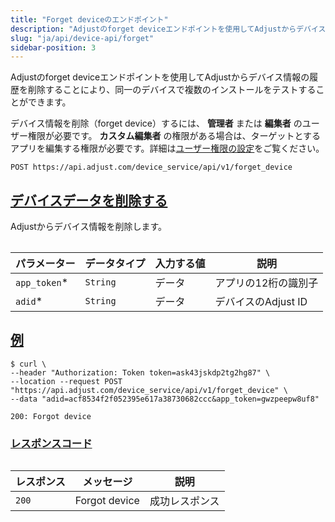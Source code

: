 ```yaml
---
title: "Forget deviceのエンドポイント"
description: "Adjustのforget deviceエンドポイントを使用してAdjustからデバイス情報の履歴を削除することにより、同一のデバイスで複数のインストールをテストすることができます。"
slug: "ja/api/device-api/forget"
sidebar-position: 3
---
```


Adjustのforget deviceエンドポイントを使用してAdjustからデバイス情報の履歴を削除することにより、同一のデバイスで複数のインストールをテストすることができます。

<Callout type="seealso" title="事前準備">

デバイス情報を削除（forget device）するには、 **管理者** または **編集者** のユーザー権限が必要です。 **カスタム編集者** の権限がある場合は、ターゲットとするアプリを編集する権限が必要です。詳細は[ユーザー権限の設定](https://help.adjust.com/ja/article/users)をご覧ください。

</Callout>
<CodeBlock title="エンドポイント" highlight="/forget_device">

```http
POST https://api.adjust.com/device_service/api/v1/forget_device
```

</CodeBlock>

## [デバイスデータを削除する](forget-a-device)

Adjustからデバイス情報を削除します。

<Table>

| パラメーター  | データタイプ | 入力する値 | 説明                 |
| ------------- | ------------ | ---------- | -------------------- |
| `app_token`\* | `String`     | データ     | アプリの12桁の識別子 |
| `adid`\*      | `String`     | データ     | デバイスのAdjust ID  |

</Table>

## [例](example)

<CodeBlock title="cURL" highlight="gwzpeepw8uf8, acf8534f2f052395e617a38730682ccc">

```console
$ curl \
--header "Authorization: Token token=ask43jskdp2tg2hg87" \
--location --request POST "https://api.adjust.com/device_service/api/v1/forget_device" \
--data "adid=acf8534f2f052395e617a38730682ccc&app_token=gwzpeepw8uf8"
```

</CodeBlock>
<CodeBlock title="成功レスポンス">

```http
200: Forgot device
```

</CodeBlock>

### [レスポンスコード](response-codes)

<Table>

| レスポンス | メッセージ    | 説明           |
| ---------- | ------------- | -------------- |
| `200`      | Forgot device | 成功レスポンス |

</Table>
